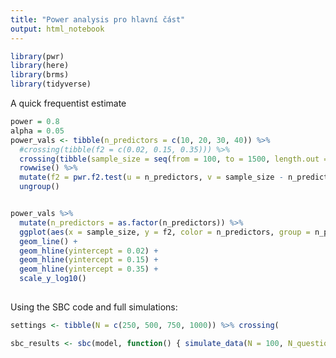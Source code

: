 ---
title: "Power analysis pro hlavní část"
output: html_notebook
---

```{r setup}
library(pwr)
library(here)
library(brms)
library(tidyverse)
```

A quick frequentist estimate

```{r}
power = 0.8
alpha = 0.05
power_vals <- tibble(n_predictors = c(10, 20, 30, 40)) %>%
  #crossing(tibble(f2 = c(0.02, 0.15, 0.35))) %>%
  crossing(tibble(sample_size = seq(from = 100, to = 1500, length.out = 100) %>% round())) %>%
  rowwise() %>%
  mutate(f2 = pwr.f2.test(u = n_predictors, v = sample_size - n_predictors - 1, sig.level = alpha, power = power)$f2) %>%
  ungroup()


power_vals %>%
  mutate(n_predictors = as.factor(n_predictors)) %>%
  ggplot(aes(x = sample_size, y = f2, color = n_predictors, group = n_predictors )) +
  geom_line() +
  geom_hline(yintercept = 0.02) +
  geom_hline(yintercept = 0.15) +
  geom_hline(yintercept = 0.35) +
  scale_y_log10()
  
```

Using the SBC code and full simulations:

```{r}
settings <- tibble(N = c(250, 500, 750, 1000)) %>% crossing(  

sbc_results <- sbc(model, function() { simulate_data(N = 100, N_questions = 2, N_fixed = 2, ncat = 4, N_random_groups = numeric(0),  N_monotonic = 0, questions_correlation = TRUE)}, N_steps = sbc_steps, control = list(adapt_delta = 0.99))
```


